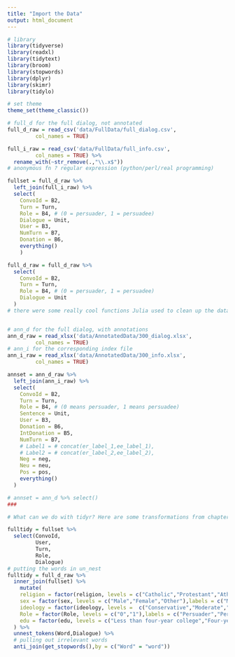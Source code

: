 ```yaml
---
title: "Import the Data"
output: html_document
---
```

```r
# library
library(tidyverse)
library(readxl)
library(tidytext)
library(broom)
library(stopwords)
library(dplyr)
library(skimr)
library(tidylo)

# set theme
theme_set(theme_classic())
```


```r
# full_d for the full dialog, not annotated
full_d_raw = read_csv('data/FullData/full_dialog.csv',
         col_names = TRUE)

full_i_raw = read_csv('data/FullData/full_info.csv',
         col_names = TRUE) %>% 
  rename_with(~str_remove(.,"\\.x$"))
# anonymous fn ? regular expression (python/perl/real programming)

fullset = full_d_raw %>% 
  left_join(full_i_raw) %>% 
  select(
    ConvoId = B2,
    Turn = Turn,
    Role = B4, # (0 = persuader, 1 = persuadee)
    Dialogue = Unit,
    User = B3,
    NumTurn = B7,
    Donation = B6,
    everything()
    )

full_d_raw = full_d_raw %>% 
  select(
    ConvoId = B2,
    Turn = Turn,
    Role = B4, # (0 = persuader, 1 = persuadee)
    Dialogue = Unit
  )
# there were some really cool functions Julia used to clean up the data. One for smushing the two colums in the annotated set together, and one to get rid of the ".x" on the end of the identity variables. and a very cool funtion for looking at summary things


# ann_d for the full dialog, with annotations
ann_d_raw = read_xlsx('data/AnnotatedData/300_dialog.xlsx',
         col_names = TRUE)
# ann_i for the corresponding index file
ann_i_raw = read_xlsx('data/AnnotatedData/300_info.xlsx',
         col_names = TRUE)

annset = ann_d_raw %>% 
  left_join(ann_i_raw) %>%
  select(
    ConvoId = B2,
    Turn = Turn,
    Role = B4, # (0 means persuader, 1 means persuadee)
    Sentence = Unit,
    User = B3,
    Donation = B6,
    IntDonation = B5,
    NumTurn = B7,
    # Label1 = # concat(er_label_1,ee_label_1),
    # Label2 = # concat(er_label_2,ee_label_2),
    Neg = neg,
    Neu = neu,
    Pos = pos,
    everything()
  )

# annset = ann_d %>% select()
###

```


```r
# What can we do with tidyr? Here are some transformations from chapter 1 of Silge's Text Mining With R to make token per row data. 

fulltidy = fullset %>% 
  select(ConvoId,
         User,
         Turn,
         Role,
         Dialogue) 
# putting the words in un_nest
fulltidy = full_d_raw %>% 
  inner_join(fullset) %>% 
    mutate(
    religion = factor(religion, levels = c("Catholic","Protestant","Atheist","Other religion"), labels = c("Catholic","Protestant","Atheist","Other religion")), 
    sex = factor(sex, levels = c("Male","Female","Other"),labels = c("Male","Female","Other")), 
    ideology = factor(ideology, levels =  c("Conservative","Moderate","Liberal"), labels = c("Conservative","Moderate","Liberal"), ordered = FALSE), 
    Role = factor(Role, levels = c("0","1"),labels = c("Persuader","Persuadee")), # adding labels!!
    edu = factor(edu, levels = c("Less than four-year college","Four-year college","Postgraduate"), labels = c("Less than four-year college","College","Postgraduate"))
  ) %>% 
  unnest_tokens(Word,Dialogue) %>% 
  # pulling out irrelevant words
  anti_join(get_stopwords(),by = c("Word" = "word")) 

```

